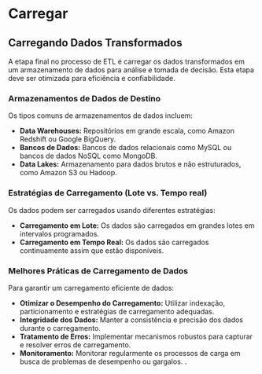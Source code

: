 # Carregar

## Carregando Dados Transformados

A etapa final no processo de ETL é carregar os dados transformados em um armazenamento de dados para análise e tomada de decisão. Esta etapa deve ser otimizada para eficiência e confiabilidade.

### Armazenamentos de Dados de Destino

Os tipos comuns de armazenamentos de dados incluem:

- **Data Warehouses:** Repositórios em grande escala, como Amazon Redshift ou Google BigQuery.
- **Bancos de Dados:** Bancos de dados relacionais como MySQL ou bancos de dados NoSQL como MongoDB.
- **Data Lakes:** Armazenamento para dados brutos e não estruturados, como Amazon S3 ou Hadoop.

### Estratégias de Carregamento (Lote vs. Tempo real)

Os dados podem ser carregados usando diferentes estratégias:

- **Carregamento em Lote:** Os dados são carregados em grandes lotes em intervalos programados.
- **Carregamento em Tempo Real:** Os dados são carregados continuamente assim que estão disponíveis.

### Melhores Práticas de Carregamento de Dados

Para garantir um carregamento eficiente de dados:

- **Otimizar o Desempenho do Carregamento:** Utilizar indexação, particionamento e estratégias de carregamento adequadas.
- **Integridade dos Dados:** Manter a consistência e precisão dos dados durante o carregamento.
- **Tratamento de Erros:** Implementar mecanismos robustos para capturar e resolver erros de carregamento.
- **Monitoramento:** Monitorar regularmente os processos de carga em busca de problemas de desempenho ou gargalos.
.